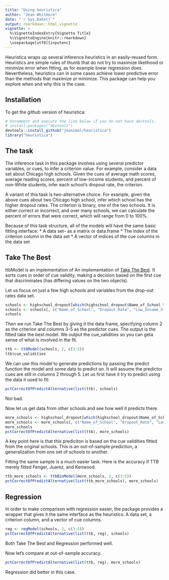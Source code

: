 ```yaml
---
title: "Using heuristica"
author: "Jean Whitmore"
date: "`r Sys.Date()`"
output: rmarkdown::html_vignette
vignette: >
  %\VignetteIndexEntry{Vignette Title}
  %\VignetteEngine{knitr::rmarkdown}
  \usepackage[utf8]{inputenc}
---
```


Heuristica wraps up several inference heuristics in an easily-reused form. Heuristics are simple rules of thumb that do not try to maximize likelihood or minimize error when fitting, as for example linear regression does.  Nevertheless, heuristics can in some cases achieve lower predictive error than the methods that maximize or minimize.  This package can help you explore when and why this is the case.

## Installation

To get the github version of heuristica:

```r
# Uncomment and execute the line below if you do not have devtools.
# install.packages("devtools") 
devtools::install_github("jeanimal/heuristica")
library("heuristica")
```

## The task

The inference task in this package involves using several predictor variables, or cues, to infer a criterion value.  For example, consider a data set about Chicago high schools.  Given the cues of average math scores, average reading scores, percent of low-income students, and percent of non-White students, infer each school's dropout rate, the criterion.

A variant of this task is two-alternative choice.  For example, given the above cues about two Chicago high school, infer which school has the higher dropout rates.  The criterion is binary, one of the two schools.  It is either correct or incorrect, and over many schools, we can calculate the percent of errors that were correct, which will range from 0 to 100%.

Because of this task structure, all of the models will have the same basic fitting interface:
* A data set-- as a matrix or data.frame
* The index of the criterion column in the data set
* A vector of indices of the cue columns in the data set

## Take The Best

ttbModel is an implementation of An implementation of [Take The Best](http://en.wikipedia.org/wiki/Take-the-best_heuristic). It sorts cues in order of cue validity, making a decision based on the first cue that discriminates (has differing values on the two objects).

Let us focus on just a few high schools and variables from the drop-out rates data set.
```r
schools <- highschool_dropout[which(highschool_dropout$Name_of_School %in% c("Bowen", "Collins", "Young")),]
schools <- schools[, c("Name_of_School", "Dropout_Rate", "Low_Income_Students", "Limited_English_Students", "Percent_Black_Students")]
schools
```

Then we run Take The Best by giving it the data frame, specifying column 2 as the criterion and columns 3-5 as the predictor cues.  The output is the fitted take the best model.  We output the cue_validities so you can geta sense of what is involved in the fit.
```r
ttb <- ttbModel(schools, 2, c(3:5))
ttb$cue_validities
```

We can use this model to generate predictions by passing the predict function the model and some data to predict on.  It will assume the predictor cues are still in columns 2 through 5.  Let us first have it try to predict using the data it used to fit:
```r
pctCorrectOfPredictAlternative(list(ttb), schools)
```

Not bad.

Now let us get data from other schools and see how well it predicts there.
```r
more_schools <- highschool_dropout[which(highschool_dropout$Name_of_School %in% c('Fenger', 'Juarez', 'Kenwood')),]
more_schools <- more_schools[, c("Name_of_School", "Dropout_Rate", "Low_Income_Students", "Limited_English_Students", "Percent_Black_Students")]
more_schools
pctCorrectOfPredictAlternative(list(ttb), more_schools)
```

A key point here is that this prediciton is based on the cue validities fitted from the original schools.  This is an out-of-sample prediction, a generalization from one set of schools to another.  

Fitting the same sample is a much easier task.  Here is the accuracy if TTB merely fitted Fenger, Juarez, and Kenwood.
```r
ttb_more_schools <- ttbBinModel(more_schools, 2, c(3:5))
pctCorrectOfPredictAlternative(list(ttb_more_schools), more_schools)
```


## Regression

In order to make comparison with regression easier, the package provides a wrapper that gives it the same interface as the heuristics: A data set, a criterion column, and a vector of cue columns.

```r
reg <- regModel(schools, 2, c(3:5))
pctCorrectOfPredictAlternative(list(ttb, reg), schools)
```
Both Take The Best and Regression performed well.

Now let's compare at out-of-sample accuracy.

```r
pctCorrectOfPredictAlternative(list(ttb, reg), more_schools)
```
Regression did better in this case.

